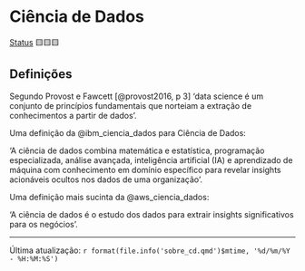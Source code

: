 # Ciência de Dados

[Status](convencoes.html#status-do-material) 🟨🟨🟨

## Definições

Segundo Provost e Fawcett [@provost2016, p 3] 'data science é um conjunto de princípios fundamentais que norteiam a extração de conhecimentos a partir de dados'.

Uma definição da @ibm_ciencia_dados para Ciência de Dados:

'A ciência de dados combina matemática e estatística, programação especializada, análise avançada, inteligência artificial (IA) e aprendizado de máquina com conhecimento em domínio específico para revelar insights acionáveis ocultos nos dados de uma organização'.

Uma definição mais sucinta da @aws_ciencia_dados:

'A ciência de dados é o estudo dos dados para extrair insights significativos para os negócios'.

------------------------------------------------------------------------

Última atualização: `r format(file.info('sobre_cd.qmd')$mtime, '%d/%m/%Y - %H:%M:%S')`
